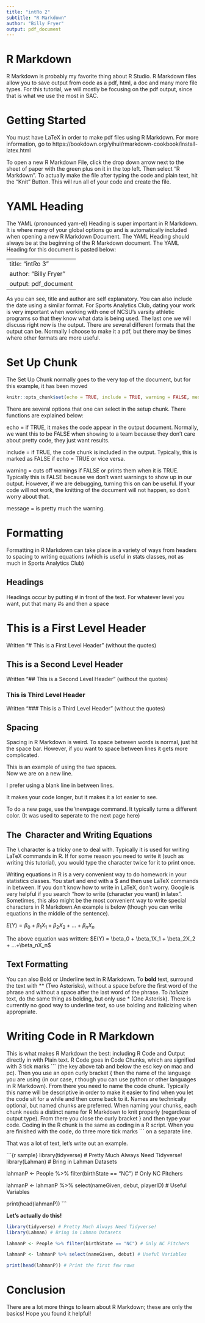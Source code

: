---
title: "intRo 2"
subtitle: "R Markdown"
author: "Billy Fryer"
output: pdf_document
---

# R Markdown

R Markdown is probably my favorite thing about R Studio. R Markdown files allow you to save output from code as a pdf, html, a doc and many more file types. For this tutorial, we will mostly be focusing on the pdf output, since that is what we use the most in SAC.

# Getting Started

You must have LaTeX in order to make pdf files using R Markdown. For more information, go to https://bookdown.org/yihui/rmarkdown-cookbook/install-latex.html

To open a new R Markdown File, click the drop down arrow next to the sheet of paper with the green plus on it in the top left. Then select "R Markdown". To actually make the file after typing the code and plain text, hit the "Knit" Button. This will run all of your code and create the file.


# YAML Heading

The YAML (pronounced yam-el) Heading is super important in R Markdown. It is where many of your global options go and is automatically included when opening a new R Markdown Document. The YAML Heading should always be at the beginning of the R Markdown document. The YAML Heading for this document is pasted below:

---
title: "intRo 3"
author: "Billy Fryer"
output: pdf_document
---

As you can see, title and author are self explanatory. You can also include the date using a similar format. For Sports Analytics Club, dating your work is very important when working with one of NCSU's varsity athletic programs so that they know what data is being used. The last one we will discuss right now is the output. There are several different formats that the output can be. Normally I choose to make it a pdf, but there may be times where other formats are more useful. 

# Set Up Chunk

The Set Up Chunk normally goes to the very top of the document, but for this example, it has been moved

```{r setup}
knitr::opts_chunk$set(echo = TRUE, include = TRUE, warning = FALSE, message = FALSE)
```

There are several options that one can select in the setup chunk. There functions are explained below:

echo = if TRUE, it makes the code appear in the output document. Normally, we want this to be FALSE when showing to a team because they don't care about pretty code, they just want results.

include = if TRUE, the code chunk is included in the output. Typically, this is marked as FALSE if echo = TRUE or vice versa.

warning = cuts off warnings if FALSE or prints them when it is TRUE. Typically this is FALSE because we don't want warnings to show up in our output. However, if we are debugging, turning this on can be useful. If your code will not work, the knitting of the document will not happen, so don't worry about that.

message = is pretty much the warning.

# Formatting

Formatting in R Markdown can take place in a variety of ways from headers to spacing to writing equations (which is useful in stats classes, not as much in Sports Analytics Club)

## Headings

Headings occur by putting # in front of the text. For whatever level you want, put that many #s and then a space

# This is a First Level Header

Written "# This is a First Level Header" (without the quotes)

## This is a Second Level Header

Written "## This is a Second Level Header" (without the quotes)


### This is Third Level Header

Written "### This is a Third Level Header" (without the quotes)


## Spacing

Spacing in R Markdown is weird. To space between words is normal, just hit the space bar. However, if you want to space between lines it gets more complicated.

This is an example of using the two spaces.  
Now we are on a new line.

I prefer using a blank line in between lines.

It makes your code longer, but it makes it a lot easier to see.

To do a new page, use the \\newpage command. It typically turns a different color. (It was used to seperate to the next page here)

\newpage

## The \ Character and Writing Equations

The \\ character is a tricky one to deal with. Typically it is used for writing LaTeX commands in R. If for some reason you need to write it (such as writing this tutorial), you would type the character twice for it to print once.

Writing equations in R is a very convenient way to do homework in your statistics classes. You start and end with a \$ and then use LaTeX commands in between. If you don't know how to write in LaTeX, don't worry. Google is very helpful if you search "how to write (character you want) in latex". Sometimes, this also might be the most convenient way to write special characters in R Markdown.An example is below (though you can write equations in the middle of the sentence).

$E(Y) = \beta_0 + \beta_1X_1 + \beta_2X_2 + ...+\beta_nX_n$

The above equation was written: \$E(Y) = \\beta_0 + \\beta_1X_1 + \\beta_2X_2 + ...+\\beta_nX_n\$

## Text Formatting

You can also Bold or Underline text in R Markdown. To **bold** text, surround the text with ** (Two Asterisks), without a space before the first word of the phrase and without a space after the last word of the phrase. To *italicize* text, do the same thing as bolding, but only use * (One Asterisk). There is currently no good way to underline text, so use bolding and italicizing when appropriate.

# Writing Code in R Markdown

This is what makes R Markdown the best: including R Code and Output directly in with Plain text. R Code goes in Code Chunks, which are signified with 3 tick marks \`\`\` (the key above tab and below the esc key on mac and pc). Then you use an open curly bracket { then the name of the language you are using (in our case, r though you can use python or other languages in R Markdown). From there you need to name the code chunk. Typically this name will be descriptive in order to make it easier to find when you let the code sit for a while and then come back to it. Names are technically optional, but named chunks are preferred. When naming your chunks, each chunk needs a distinct name for R Markdown to knit properly (regardless of output type). From there you close the curly bracket } and then type your code. Coding in the R chunk is the same as coding in a R script. When you are finished with the code, do three more tick marks \`\`\` on a separate line.

That was a lot of text, let's write out an example.

\`\`\`{r sample}
library(tidyverse) # Pretty Much Always Need Tidyverse!
library(Lahman) # Bring in Lahman Datasets

lahmanP <- People %>% filter(birthState == "NC") # Only NC Pitchers

lahmanP <- lahmanP %>% select(nameGiven, debut, playerID) # Useful Variables

print(head(lahmanP))
\`\`\`

\newpage

**Let's actually do this!**

```{r real sample}
library(tidyverse) # Pretty Much Always Need Tidyverse!
library(Lahman) # Bring in Lahman Datasets

lahmanP <- People %>% filter(birthState == "NC") # Only NC Pitchers

lahmanP <- lahmanP %>% select(nameGiven, debut) # Useful Variables

print(head(lahmanP)) # Print the first few rows
```

# Conclusion

There are a lot more things to learn about R Markdown; these are only the basics! Hope you found it helpful!